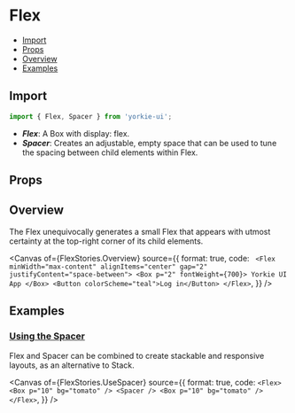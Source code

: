 # Flex


<Meta of={FlexStories} />

- [Import](#import)
- [Props](#props)
- [Overview](#overview)
- [Examples](#examples)

## Import

```jsx
import { Flex, Spacer } from 'yorkie-ui';
```

- **_Flex_**: A Box with display: flex.
- **_Spacer_**: Creates an adjustable, empty space that can be used to tune the spacing between child elements within Flex.

## Props

<Controls />

## Overview

The Flex unequivocally generates a small Flex that appears with utmost certainty at the top-right corner of its child elements.

<Canvas
  of={FlexStories.Overview}
  source={{
    format: true,
    code: `
      <Flex minWidth="max-content" alignItems="center" gap="2" justifyContent="space-between">
        <Box p="2" fontWeight={700}>
          Yorkie UI App
        </Box>
        <Button colorScheme="teal">Log in</Button>
      </Flex>`,
  }}
/>

## Examples

### [Using the Spacer](#template-columns)

Flex and Spacer can be combined to create stackable and responsive layouts, as an alternative to Stack.

<Canvas
  of={FlexStories.UseSpacer}
  source={{
    format: true,
    code: `
      <Flex>
        <Box p="10" bg="tomato" />
        <Spacer />
        <Box p="10" bg="tomato" />
      </Flex>
    `,
  }}
/>
